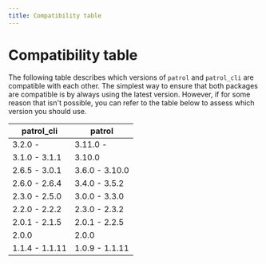 ```yaml
---
title: Compatibility table
---
```


# Compatibility table

The following table describes which versions of `patrol`
and `patrol_cli` are compatible with each other.
The simplest way to ensure that both packages are compatible
is by always using the latest version. However,
if for some reason that isn't possible, you can refer to 
the table below to assess which version you should use.

|   patrol_cli   |     patrol     |
| -------------- | -------------- |
| 3.2.0 -        | 3.11.0 -       |
| 3.1.0 - 3.1.1  |     3.10.0     |
| 2.6.5 - 3.0.1  | 3.6.0 - 3.10.0 |
| 2.6.0 - 2.6.4  | 3.4.0 - 3.5.2  |
| 2.3.0 - 2.5.0  | 3.0.0 - 3.3.0  |
| 2.2.0 - 2.2.2  | 2.3.0 - 2.3.2  |
| 2.0.1 - 2.1.5  | 2.0.1 - 2.2.5  |
| 2.0.0          | 2.0.0          |
| 1.1.4 - 1.1.11 | 1.0.9 - 1.1.11 |
